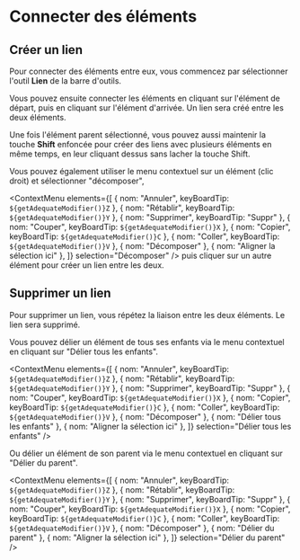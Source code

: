 
# Connecter des éléments

## Créer un lien

Pour connecter des éléments entre eux, vous commencez par sélectionner l'outil **Lien** de la barre d'outils.

<BarreOutils selection="lien" />

Vous pouvez ensuite connecter les éléments en cliquant sur l'élément de départ, puis en cliquant sur l'élément d'arrivée. Un lien sera créé entre les deux éléments.

Une fois l'élément parent sélectionné, vous pouvez aussi maintenir la touche **Shift** enfoncée pour créer des liens avec plusieurs éléments en même temps,
en leur cliquant dessus sans lacher la touche Shift.

Vous pouvez également utiliser le menu contextuel sur un élément (clic droit) et sélectionner "décomposer",

<ContextMenu
	elements={[
		{ nom: "Annuler", keyBoardTip: `${getAdequateModifier()}Z` },
		{ nom: "Rétablir", keyBoardTip: `${getAdequateModifier()}Y` },
		{ nom: "Supprimer", keyBoardTip: "Suppr" },
		{ nom: "Couper", keyBoardTip: `${getAdequateModifier()}X` },
		{ nom: "Copier", keyBoardTip: `${getAdequateModifier()}C` },
		{ nom: "Coller", keyBoardTip: `${getAdequateModifier()}V` },
		{ nom: "Décomposer" },
		{ nom: "Aligner la sélection ici" },
	]}
	selection="Décomposer"
/>
puis cliquer sur un autre élément pour créer un lien entre les deux.

## Supprimer un lien

Pour supprimer un lien, vous répétez la liaison entre les deux éléments. Le lien sera supprimé.

Vous pouvez délier un élément de tous ses enfants via le menu contextuel en cliquant sur "Délier tous les enfants".

<ContextMenu
	elements={[
		{ nom: "Annuler", keyBoardTip: `${getAdequateModifier()}Z` },
		{ nom: "Rétablir", keyBoardTip: `${getAdequateModifier()}Y` },
		{ nom: "Supprimer", keyBoardTip: "Suppr" },
		{ nom: "Couper", keyBoardTip: `${getAdequateModifier()}X` },
		{ nom: "Copier", keyBoardTip: `${getAdequateModifier()}C` },
		{ nom: "Coller", keyBoardTip: `${getAdequateModifier()}V` },
		{ nom: "Décomposer" },
		{ nom: "Délier tous les enfants" },
		{ nom: "Aligner la sélection ici" },
	]}
	selection="Délier tous les enfants"
/>

Ou délier un élément de son parent via le menu contextuel en cliquant sur "Délier du parent".

<ContextMenu
	elements={[
		{ nom: "Annuler", keyBoardTip: `${getAdequateModifier()}Z` },
		{ nom: "Rétablir", keyBoardTip: `${getAdequateModifier()}Y` },
		{ nom: "Supprimer", keyBoardTip: "Suppr" },
		{ nom: "Couper", keyBoardTip: `${getAdequateModifier()}X` },
		{ nom: "Copier", keyBoardTip: `${getAdequateModifier()}C` },
		{ nom: "Coller", keyBoardTip: `${getAdequateModifier()}V` },
		{ nom: "Décomposer" },
		{ nom: "Délier du parent" },
		{ nom: "Aligner la sélection ici" },
	]}
	selection="Délier du parent"
/>
